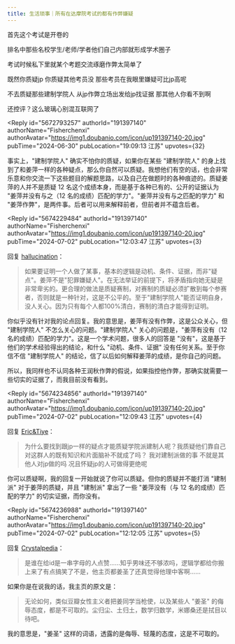 ```yaml
---
title: 生活琐事｜所有在达摩院考试的都有作弊嫌疑
---
```



<Forum groupName="00后人生研究室" groupUrl="https://www.douban.com/group/739053/" archivedAt="2025-05-16T14:18:14.269Z">
  <Post
    id="308080186"
    title="生活琐事｜所有在达摩院考试的都有作弊嫌疑"
    url="https://www.douban.com/group/topic/308080186/?_spm_id=MTY2ODUyNTg5"
    pubTime="01-13"
    highlightUserId="191397140"
  >
首先这个考试是开卷的

排名中那些名校学生/老师/学者他们自己内部就形成学术圈子

考试时候私下里就某个考题交流琢磨作弊太简单了

既然你质疑jp 你质疑其他考员没 那些考员在我眼里嫌疑可比jp高呢

不去质疑那些建制学院人 从jp作弊立场出发给jp找证据 那其他人你看不到啊

还控评？这么玻璃心别混互联网了

<Reply
  id="5672793257"
  authorId="191397140"
  authorName="Fisherchenxi"
  authorAvatar="https://img1.doubanio.com/icon/up191397140-20.jpg"
  pubTime="2024-06-30"
  pubLocation="19:09:13 江苏"
  upvotes={32}
>
事实上，"建制学院人" 确实不怕你的质疑，如果你在某些 "建制学院人"
的身上找到了和姜萍一样的各种疑点，那么你自然可以质疑。我想他们有空的话，也会非常乐意和你交流一下这些题目的解题思路，以及自己在做题时的各种痕迹的。质疑姜萍的人并不是质疑
12 名这个成绩本身，而是基于各种已有的、公开的证据认为
"姜萍并没有与之（12 名的成绩）匹配的学力"。"姜萍并没有与之匹配的学力" 和
"姜萍作弊"，是两件事。后者可以用来解释前者，但前者并不蕴含后者。
</Reply>

<Reply
  id="5674229484"
  authorId="191397140"
  authorName="Fisherchenxi"
  authorAvatar="https://img1.doubanio.com/icon/up191397140-20.jpg"
  pubTime="2024-07-02"
  pubLocation="12:03:47 江苏"
  upvotes={3}
>
回复 [hallucination](https://www.douban.com/people/157193946/)：
> 如果要证明一个人做了某事，基本的逻辑是动机、条件、证据，而非"疑点"。姜萍不是"犯罪嫌疑人"。在无法举证的前提下，将矛盾指向她无疑是非常卑劣的。更合理的做法是质疑赛制，对赛制的质疑必须扩散到每个参赛者，否则就是一种针对，这是不公平的。至于"建制学院人"能否证明自身，没人关心。因为只有每个人都100%清白，赛制的清白才能得到证明。

你似乎没有针对我的论点回复。我的意思是，姜萍有没有作弊，这是公众关心，但
"建制学院人" 不怎么关心的问题。"建制学院人"
关心的问题是，"姜萍有没有（12
名的成绩）匹配的学力"。这是一个学术问题，很多人的回答是
"没有"，这是基于他们的学术经验得出的结论，和什么 "动机、条件、证据"
没有任何关系。至于你信不信 "建制学院人"
的结论，信了以后如何解释姜萍的成绩，是你自己的问题。

所以，我同样也不认同各种王润秋作弊的假说，如果指控他作弊，那确实就需要一些切实的证据了，而我目前没有看到。
</Reply>

<Reply
  id="5674234856"
  authorId="191397140"
  authorName="Fisherchenxi"
  authorAvatar="https://img1.doubanio.com/icon/up191397140-20.jpg"
  pubTime="2024-07-02"
  pubLocation="12:09:43 江苏"
  upvotes={4}
>
回复 [Eric&Tiye](https://www.douban.com/people/166852589/)：
> 为什么要找到跟jp一样的疑点才能质疑学院派建制人呢？我质疑他们靠自己对这群人的既有知识和片面脑补不就成了吗？
我对建制派做的事 不就是其他人对jp做的吗 况且怀疑jp的人可做得更绝呢

你可以质疑啊，我的回复一开始就说了你可以质疑。但你的质疑并不能打消
"建制派" 对于姜萍的质疑，并且 "建制派" 拿出了一些 "姜萍没有（与 12
名的成绩）匹配的学力" 的切实证据，而你没有。
</Reply>

<Reply
  id="5674236988"
  authorId="191397140"
  authorName="Fisherchenxi"
  authorAvatar="https://img1.doubanio.com/icon/up191397140-20.jpg"
  pubTime="2024-07-02"
  pubLocation="12:12:05 江苏"
  upvotes={5}
>
回复 [Crystalpedia](https://www.douban.com/people/163224231/)：
> 是谁在给id是一串字母的人点赞......知乎男味还不够浓吗，逻辑学都给你搬上来了有点搞笑了不是，他主页都姜圣了还真觉得他理中客啊......

如果你是在说我的话，我主页的原文是：

> 无论如何，类似豆瓣女性主义者把姜同学当枪使，以及某些人 "姜圣"
> 的侮辱态度，都是不可取的。尘归尘、土归土，数学归数学，米娜桑还是拭目以待吧。

我的意思是，"姜圣" 这样的词语，透露的是侮辱、轻蔑的态度，这是不可取的。
</Reply>
  </Post>
</Forum>
